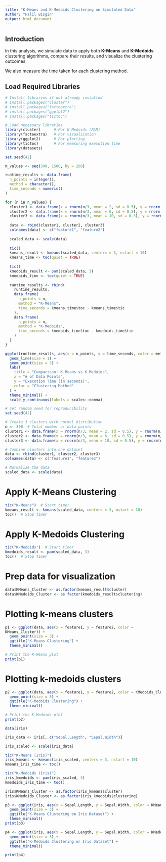 ---
title: "K-Means and K-Medoids Clustering on Simulated Data"
author: "Halil Bisgin"
output: html_document
---

## Introduction

In this analysis, we simulate data to apply both **K-Means** and **K-Medoids** clustering algorithms, compare their results, and visualize the clustering outcomes.

We also measure the time taken for each clustering method.

## Load Required Libraries

```{r setup, message=FALSE, warning=FALSE}
# Install libraries if not already installed
# install.packages("cluster")
# install.packages("factoextra")
# install.packages("ggplot2")
# install.packages("tictoc")

# Load necessary libraries
library(cluster)      # For K-Medoids (PAM)
library(factoextra)   # For visualization
library(ggplot2)      # For plotting
library(tictoc)       # For measuring execution time
library(datasets)
```

```{r}

set.seed(42)

n_values <- seq(300, 1500, by = 200)

runtime_results <- data.frame(
  n_points = integer(),
  method = character(),
  time_seconds = numeric()
)

for (n in n_values) {
  cluster1 <- data.frame(x = rnorm(n/3, mean = 2, sd = 0.5), y = rnorm(n/3, mean = 2, sd = 0.5))
  cluster2 <- data.frame(x = rnorm(n/3, mean = 6, sd = 0.5), y = rnorm(n/3, mean = 6, sd = 0.5))
  cluster3 <- data.frame(x = rnorm(n/3, mean = 10, sd = 0.5), y = rnorm(n/3, mean = 2, sd = 0.5))
  
  data <- rbind(cluster1, cluster2, cluster3)
  colnames(data) <- c("feature1", "feature2")
  
  scaled_data <- scale(data)
  
  tic()
  kmeans_result <- kmeans(scaled_data, centers = 3, nstart = 10)
  kmeans_time <- toc(quiet = TRUE)
  
  tic()
  kmedoids_result <- pam(scaled_data, 3)
  kmedoids_time <- toc(quiet = TRUE)
  
  runtime_results <- rbind(
    runtime_results,
    data.frame(
      n_points = n,
      method = "K-Means",
      time_seconds = kmeans_time$toc - kmeans_time$tic
    ),
    data.frame(
      n_points = n,
      method = "K-Medoids",
      time_seconds = kmedoids_time$toc - kmedoids_time$tic
    )
  )
}
```

```{r}
ggplot(runtime_results, aes(x = n_points, y = time_seconds, color = method, group = method)) +
  geom_line(size = 1) +
  geom_point(size = 3) +
  labs(
    title = "Comparison: K-Means vs K-Medoids",
    x = "# of Data Points",
    y = "Execution Time (in seconds)",
    color = "Clustering Method"
  ) +
  theme_minimal() +
  scale_y_continuous(labels = scales::comma)
```

```{r data prep}
# Set random seed for reproducibility
set.seed(42)

# Create 3 clusters with normal distribution
n <- 300  # Total number of data points
cluster1 <- data.frame(x = rnorm(n/3, mean = 2, sd = 0.5), y = rnorm(n/3, mean = 2, sd = 0.5))
cluster2 <- data.frame(x = rnorm(n/3, mean = 6, sd = 0.5), y = rnorm(n/3, mean = 6, sd = 0.5))
cluster3 <- data.frame(x = rnorm(n/3, mean = 10, sd = 0.5), y = rnorm(n/3, mean = 2, sd = 0.5))

# Combine clusters into one dataset
data <- rbind(cluster1, cluster2, cluster3)
colnames(data) <- c("feature1", "feature2")

# Normalize the data
scaled_data <- scale(data)

```
# Apply K-Means Clustering

```{r k-means}
tic("K-Means")  # Start timer
kmeans_result <- kmeans(scaled_data, centers = 3, nstart = 10)
toc()  # Stop timer
```

# Apply K-Medoids Clustering
```{r k-medoids}
tic("K-Medoids")  # Start timer
kmedoids_result <- pam(scaled_data, 3)
toc()  # Stop timer

```

# Prep data for visualization
```{r get memberships }
data$KMeans_Cluster <- as.factor(kmeans_result$cluster)
data$KMedoids_Cluster <- as.factor(kmedoids_result$clustering)
```

# Plotting k-means clusters
```{r vis kmeans}
p1 <- ggplot(data, aes(x = feature1, y = feature2, color = 
KMeans_Cluster)) +
  geom_point(size = 3) +
  ggtitle("K-Means Clustering") +
  theme_minimal()

# Print the K-Means plot
print(p1)
```

# Plotting k-medoids clusters
```{r kmedoids}
p2 <- ggplot(data, aes(x = feature1, y = feature2, color = KMedoids_Cluster)) +
  geom_point(size = 3) +
  ggtitle("K-Medoids Clustering") +
  theme_minimal()

# Print the K-Medoids plot
print(p2)
```

```{r}
data(iris)

iris_data <- iris[, c("Sepal.Length", "Sepal.Width")]

iris_scaled <- scale(iris_data)

tic("K-Means (Iris)")
iris_kmeans <- kmeans(iris_scaled, centers = 3, nstart = 10)
kmeans_iris_time <- toc()

tic("K-Medoids (Iris)")
iris_kmedoids <- pam(iris_scaled, 3)
kmedoids_iris_time <- toc()

iris$KMeans_Cluster <- as.factor(iris_kmeans$cluster)
iris$KMedoids_Cluster <- as.factor(iris_kmedoids$clustering)
```

```{r}
p3 <- ggplot(iris, aes(x = Sepal.Length, y = Sepal.Width, color = KMeans_Cluster, shape = Species)) +
  geom_point(size = 3) +
  ggtitle("K-Means Clustering on Iris Dataset") +
  theme_minimal()
print(p3)
```

```{r}
p4 <- ggplot(iris, aes(x = Sepal.Length, y = Sepal.Width, color = KMedoids_Cluster, shape = Species)) +
  geom_point(size = 3) +
  ggtitle("K-Medoids Clustering on Iris Dataset") +
  theme_minimal()

print(p4)
```